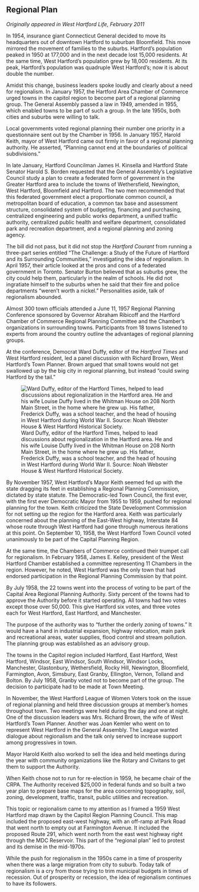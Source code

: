 ## Regional Plan {-}

*Originally appeared in West Hartford Life, February 2011*

In 1954, insurance giant Connecticut General decided to move its headquarters out of downtown Hartford to suburban Bloomfield. This move mirrored the movement of families to the suburbs. Hartford’s population peaked in 1950 at 177,000 and in the next decade lost 15,000 residents. At the same time, West Hartford’s population grew by 18,000 residents. At its peak, Hartford’s population was quadruple West Hartford’s; now it is about double the number.

Amidst this change, business leaders spoke loudly and clearly about a need for regionalism. In January 1957, the Hartford Area Chamber of Commerce urged towns in the capitol region to become part of a regional planning group. The General Assembly passed a law in 1949, amended in 1955, which enabled towns to be part of such a group. In the late 1950s, both cities and suburbs were willing to talk.

Local governments voted regional planning their number one priority in a questionnaire sent out by the Chamber in 1956. In January 1957, Harold Keith, mayor of West Hartford came out firmly in favor of a regional planning authority. He asserted, “Planning cannot end at the boundaries of political subdivisions.”

In late January, Hartford Councilman James H. Kinsella and Hartford State Senator Harold S. Borden requested that the General Assembly’s Legislative Council study a plan to create a federated form of government in the Greater Hartford area to include the towns of Wethersfield, Newington, West Hartford, Bloomfield and Hartford. The two men recommended that this federated government elect a proportionate common council, a metropolitan board of education, a common tax base and assessment structure, consolidated system of budgeting, financing and purchasing, centralized engineering and public works department, a unified traffic authority, centralized public health and welfare department, consolidated park and recreation department, and a regional planning and zoning agency.

The bill did not pass, but it did not stop the *Hartford Courant* from running a three-part series entitled “The Challenge: a Study of the Future of Hartford and its Surrounding Communities,” investigating the idea of regionalism. In April 1957, their article looked at the pros and cons of a federated government in Toronto. Senator Burton believed that as suburbs grew, the city could help them, particularly in the realm of schools. He did not ingratiate himself to the suburbs when he said that their fire and police departments “weren’t worth a nickel.” Personalities aside, talk of regionalism abounded.

Almost 300 town officials attended a June 11, 1957 Regional Planning Conference sponsored by Governor Abraham Ribicoff and the Hartford Chamber of Commerce Regional Planning Committee and the Chamber’s organizations in surrounding towns. Participants from 18 towns listened to experts from around the country outline the advantages of regional planning groups.

At the conference, Democrat Ward Duffy, editor of the *Hartford Times* and West Hartford resident, led a panel discussion with Richard Brown, West Hartford’s Town Planner. Brown argued that small towns would not get swallowed up by the big city in regional planning, but instead “could swing Hartford by the tail.”

![Ward Duffy, editor of the Hartford Times, helped to lead discussions about regionalization in the Hartford area. He and his wife Louise Duffy lived in the Whitman House on 208 North Main Street, in the home where he grew up. His father, Frederick Duffy, was a school teacher, and the head of housing in West Hartford during World War II. Source: Noah Webster House & West Hartford Historical Society.](images/09-ward-duffy.jpg)

By November 1957, West Hartford’s Mayor Keith seemed fed up with the state dragging its feet in establishing a Regional Planning Commission, dictated by state statute. The Democratic-led Town Council, the first ever, with the first ever Democratic Mayor from 1955 to 1959, pushed for regional planning for the town. Keith criticized the State Development Commission for not setting up the region for the Hartford area. Keith was particularly concerned about the planning of the East-West highway, Interstate 84 whose route through West Hartford had gone through numerous iterations at this point. On September 10, 1958, the West Hartford Town Council voted unanimously to be part of the Capital Planning Region.

At the same time, the Chambers of Commerce continued their trumpet call for regionalism. In February 1958, James E. Kelley, president of the West Hartford Chamber established a committee representing 11 Chambers in the region. However, he noted, West Hartford was the only town that had endorsed participation in the Regional Planning Commission by that point.

By July 1958, the 22 towns went into the process of voting to be part of the Capital Area Regional Planning Authority. Sixty percent of the towns had to approve the Authority before it started operating. All towns had two votes except those over 50,000. This give Hartford six votes, and three votes each for West Hartford, East Hartford, and Manchester.

The purpose of the authority was to “further the orderly zoning of towns.” It would have a hand in industrial expansion, highway relocation, main park and recreational areas, water supplies, flood control and stream pollution. The planning group was established as an advisory group.

The towns in the Capitol region included Hartford, East Hartford, West Hartford, Windsor, East Windsor, South Windsor, Windsor Locks, Manchester, Glastonbury, Wethersfield, Rocky Hill, Newington, Bloomfield, Farmington, Avon, Simsbury, East Granby, Ellington, Vernon, Tolland and Bolton. By July 1958, Granby voted not to become part of the group. The decision to participate had to be made at Town Meeting.

In November, the West Hartford League of Women Voters took on the issue of regional planning and held three discussion groups at member’s homes throughout town. Two meetings were held during the day and one at night. One of the discussion leaders was Mrs. Richard Brown, the wife of West Hartford’s Town Planner. Another was Joan Kemler who went on to represent West Hartford in the General Assembly. The League wanted dialogue about regionalism and the talk only served to increase support among progressives in town.

Mayor Harold Keith also worked to sell the idea and held meetings during the year with community organizations like the Rotary and Civitans to get them to support the Authority.

When Keith chose not to run for re-election in 1959, he became chair of the CRPA. The Authority received $25,000 in federal funds and so built a two year plan to prepare base maps for the area concerning topography, soil, zoning, development, traffic, transit, public utilities and recreation.

This topic or regionalism came to my attention as I framed a 1959 West Hartford map drawn by the Capitol Region Planning Council. This map included the proposed east-west highway, with an off-ramp at Park Road that went north to empty out at Farmington Avenue. It included the proposed Route 291, which went north from the east west highway right through the MDC Reservoir. This part of the “regional plan” led to protest and its demise in the mid-1970s.

While the push for regionalism in the 1950s came in a time of prosperity when there was a large migration from city to suburb. Today talk of regionalism is a cry from those trying to trim municipal budgets in times of recession. Out of prosperity or recession, the idea of regionalism continues to have its followers.

